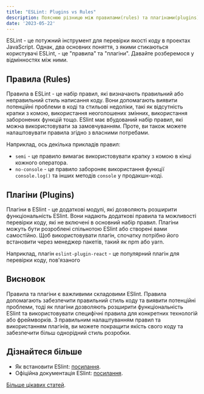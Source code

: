 ---
title: "ESLint: Plugins vs Rules"
description: Пояснюю різницю між правилами(rules) та плагінами(plugins) у ESLint.
date: '2023-05-22'
---

ESLint - це потужний інструмент для перевірки якості коду в проектах JavaScript. Однак, два основних поняття, з якими стикаються користувачі ESLint, - це "правила" та "плагіни". Давайте розберемося у відмінностях між ними.

## Правила (Rules)

Правила в ESLint - це набір правил, які визначають правильний або неправильний стиль написання коду. Вони допомагають виявити потенційні проблеми в коді та стильові недоліки, такі як відсутність крапки з комою, використання неоголошених змінних, використання заборонених функцій тощо. ESlint має вбудований набір правил, які можна використовувати за замовчуванням. Проте, ви також можете налаштовувати правила згідно з власними потребами.

Наприклад, ось декілька прикладів правил:

- `semi` - це правило вимагає використовувати крапку з комою в кінці кожного оператора.
- `no-console` - це правило забороняє використання функції `console.log()` та інших методів `console` у продакшн-коді.

## Плагіни (Plugins)

Плагіни в ESlint - це додаткові модулі, які дозволяють розширити функціональність ESlint. Вони надають додаткові правила та можливості перевірки коду, які не включені в основний набір правил. Плагіни можуть бути розроблені спільнотою ESlint або створені вами самостійно. Щоб використовувати плагін, спочатку потрібно його встановити через менеджер пакетів, такий як npm або yarn.

Наприклад, плагін `eslint-plugin-react` - це популярний плагін для перевірки коду, пов'язаного

## Висновок

Правила та плагіни є важливими складовими ESlint. Правила допомагають забезпечити правильний стиль коду та виявити потенційні проблеми, тоді як плагіни дозволяють розширити функціональність ESlint та використовувати специфічні правила для конкретних технологій або фреймворків. З правильним налаштуванням правил та використанням плагінів, ви можете покращити якість свого коду та забезпечити більш однорідний стиль розробки.

## Дізнайтеся більше

- Як встановити ESlint: [посилання](eslint-setup).
- Oфіційна документація ESlint: [посилання](https://eslint.org/docs/latest/).

[Більше цікавих статей](/).